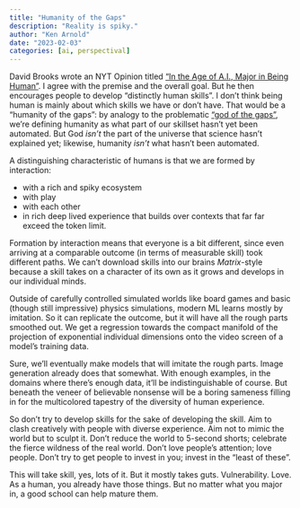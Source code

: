 ```yaml
---
title: "Humanity of the Gaps"
description: "Reality is spiky."
author: "Ken Arnold"
date: "2023-02-03"
categories: [ai, perspectival]
---
```


David Brooks wrote an NYT Opinion titled ["In the Age of A.I., Major in Being Human"](https://www.nytimes.com/2023/02/02/opinion/ai-human-education.html). I agree with the premise and the overall goal. But he then encourages people to develop "distinctly human skills". I don't think being human is mainly about which skills we have or don't have. That would be a "humanity of the gaps": by analogy to the problematic ["god of the gaps"](https://en.wikipedia.org/wiki/God_of_the_gaps), we're defining humanity as what part of our skillset hasn't yet been automated. But God *isn't* the part of the universe that science hasn't explained yet; likewise, humanity *isn't* what hasn't been automated.

A distinguishing characteristic of humans is that we are formed by interaction:

- with a rich and spiky ecosystem
- with play
- with each other
- in rich deep lived experience that builds over contexts that far far exceed the token limit.

Formation by interaction means that everyone is a bit different, since even arriving at a comparable outcome (in terms of measurable skill) took different paths. We can’t download skills into our brains *Matrix*-style because a skill takes on a character of its own as it grows and develops in our individual minds.

Outside of carefully controlled simulated worlds like board games and basic (though still impressive) physics simulations, modern ML learns mostly by imitation. So it can replicate the outcome, but it will have all the rough parts smoothed out. We get a regression towards the compact manifold of the projection of exponential individual dimensions onto the video screen of a model's training data.

Sure, we'll eventually make models that will imitate the rough parts. Image generation already does that somewhat. With enough examples, in the domains where there's enough data, it'll be indistinguishable of course. But beneath the veneer of believable nonsense will be a boring sameness filling in for the multicolored tapestry of the diversity of human experience.

So don’t try to develop skills for the sake of developing the skill. Aim to clash creatively with people with diverse experience. Aim not to mimic the world but to sculpt it. Don't reduce the world to 5-second shorts; celebrate the fierce wildness of the real world. Don't love people's attention; love people. Don't try to get people to invest in you; invest in the "least of these".

This will take skill, yes, lots of it. But it mostly takes guts. Vulnerability. Love. As a human, you already have those things. But no matter what you major in, a good school can help mature them.
